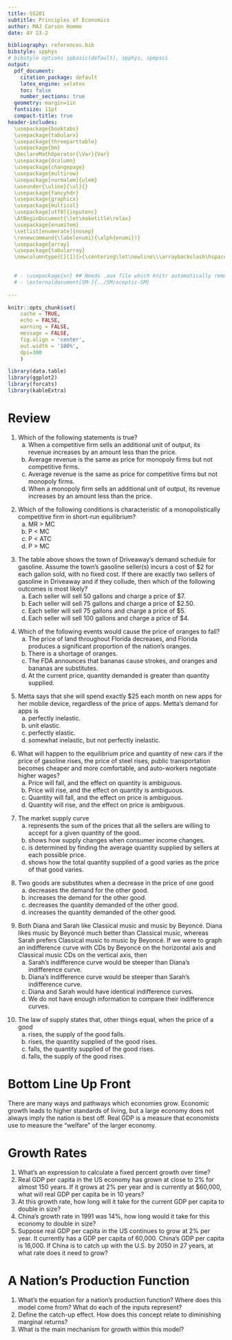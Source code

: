 ```yaml
---
title: SS201
subtitle: Principles of Economics
author: MAJ Carson Homme
date: AY 23-2

bibliography: references.bib
bibstyle: spphys
# bibstyle options spbasic(default), spphys, spmpsci
output:
  pdf_document:
    citation_package: default
    latex_engine: xelatex
    toc: false
    number_sections: true
  geometry: margin=1in
  fontsize: 11pt
  compact-title: true
header-includes: 
  \usepackage{booktabs}
  \usepackage{tabularx}
  \usepackage{threeparttable}
  \usepackage{bm}
  \DeclareMathOperator{\Var}{Var}
  \usepackage{dcolumn}
  \usepackage{changepage}
  \usepackage{multirow}
  \usepackage[normalem]{ulem}
  \useunder{\uline}{\ul}{}
  \usepackage{fancyhdr}
  \usepackage{graphicx}
  \usepackage{multicol}
  \usepackage[utf8]{inputenc}
  \AtBeginDocument{\let\maketitle\relax}
  \usepackage{enumitem}
  \setlist[enumerate]{nosep}
  \renewcommand{\labelenumi}{\alph{enumi})}
  \usepackage{array}
  \usepackage{tabularray}
  \newcolumntype{C}[1]{>{\centering\let\newline\\\arraybackslash\hspace{0pt}}m{#1}}

  
  # - \usepackage{xr} ## Needs .aux file which knitr automatically removes
  # - \externaldocument[SM-]{../SM/sceptic-SM}
  
---
```


```r
knitr::opts_chunk$set(
	cache = TRUE, 
	echo = FALSE, 
	warning = FALSE,
	message = FALSE,
	fig.align = 'center',
	out.width = '100%',
	dpi=300
	)
```

```r
library(data.table)
library(ggplot2)
library(forcats)
library(kableExtra)
```


\fancyhf{}
\begin{center}
    \Large
    \textbf{
    \textit{SS201: Principles of Economics} \\ 
    AY 23-2 \\ 
    }
    Lesson 21: Long Run Economic Growth
\end{center}
\fancyfoot[C]{\thepage}

# Review {#sec:review}
1. Which of the following statements is true?
    a. When a competitive firm sells an additional unit of output, its revenue increases by an amount less than the price.
    b. Average revenue is the same as price for monopoly firms but not competitive firms.
    c. Average revenue is the same as price for competitive firms but not monopoly firms.
    d. When a monopoly firm sells an additional unit of output, its revenue increases by an amount less than the price.


\vspace{0.5cm}

2. Which of the following conditions is characteristic of a monopolistically competitive firm in short-run equilibrium?
    a. MR > MC
    b. P < MC
    c. P < ATC
    d. P > MC


\vspace{0.5cm}

\begin{center}
\begin{tblr}{
  colspec = {X[c]X[c]X[c]},
  hlines = {1pt},
  vlines = {1pt},
  columns = {20mm}
}
 Quantity (Gallons)  & Price (Dollars per Gallon) & Total Revenue (Dollars) \\
0 & 8 & 0\\
50	& 7 & 350 \\
100 & 6 & 600 \\
150 & 5 & 750 \\
200 & 4 & 800 \\
250 & 3 & 750 \\
300 & 2 & 600 \\
350 & 1 & 350 \\
400 & 0 & 0 \\
\end{tblr}
\end{center}

3. The table above shows the town of Driveaway's demand schedule for gasoline. Assume the town's gasoline seller(s) incurs a cost of $2 for each gallon sold, with no fixed cost. If there are exactly two sellers of gasoline in Driveaway and if they collude, then which of the following outcomes is most likely?
    a. Each seller will sell 50 gallons and charge a price of $7.
    b. Each seller will sell 75 gallons and charge a price of $2.50.
    c. Each seller will sell 75 gallons and charge a price of $5.
    d. Each seller will sell 100 gallons and charge a price of $4.

\pagebreak

4. Which of the following events would cause the price of oranges to fall?
    a. The price of land throughout Florida decreases, and Florida produces a significant proportion of the nation's oranges.
    b. There is a shortage of oranges.
    c. The FDA announces that bananas cause strokes, and oranges and bananas are substitutes.
    d. At the current price, quantity demanded is greater than quantity supplied.

\vspace{0.5cm}

5. Metta says that she will spend exactly $25 each month on new apps for her mobile device, regardless of the price of apps. Metta's demand for apps is
    a. perfectly inelastic.
    b. unit elastic.
    c. perfectly elastic.
    d. somewhat inelastic, but not perfectly inelastic.

\vspace{0.5cm}

6. What will happen to the equilibrium price and quantity of new cars if the price of gasoline rises, the price of steel rises, public transportation becomes cheaper and more comfortable, and auto-workers negotiate higher wages?
    a. Price will fall, and the effect on quantity is ambiguous.
    b. Price will rise, and the effect on quantity is ambiguous.
    c. Quantity will fall, and the effect on price is ambiguous.
    d. Quantity will rise, and the effect on price is ambiguous.

\vspace{0.5cm}

7. The market supply curve
   	a. represents the sum of the prices that all the sellers are willing to accept for a given quantity of the good.
   	b. shows how supply changes when consumer income changes.
   	c. is determined by finding the average quantity supplied by sellers at each possible price.
   	d. shows how the total quantity supplied of a good varies as the price of that good varies.

\vspace{0.5cm}

8. Two goods are substitutes when a decrease in the price of one good
   	a. decreases the demand for the other good.
   	b. increases the demand for the other good.
   	c. decreases the quantity demanded of the other good.
   	d. increases the quantity demanded of the other good.

\vspace{0.5cm}

9. Both Diana and Sarah like Classical music and music by Beyoncé. Diana likes music by Beyoncé much better than Classical music, whereas Sarah prefers Classical music to music by Beyoncé. If we were to graph an indifference curve with CDs by Beyoncé on the horizontal axis and Classical music CDs on the vertical axis, then
   	a. Sarah's indifference curve would be steeper than Diana's indifference curve.
   	b. Diana's indifference curve would be steeper than Sarah's indifference curve.
   	c. Diana and Sarah would have identical indifference curves.
   	d. We do not have enough information to compare their indifference curves.

\vspace{0.5cm}

10. The law of supply states that, other things equal, when the price of a good
   	a. rises, the supply of the good falls.
   	b. rises, the quantity supplied of the good rises.
   	c. falls, the quantity supplied of the good rises.
   	d. falls, the supply of the good rises.

\pagebreak

# Bottom Line Up Front {#sec:bluf}
There are many ways and pathways which economies grow. Economic growth leads to higher standards of living, but a large economy does not always imply the nation is best off. Real GDP is a measure that economists use to measure the “welfare” of the larger economy.

# Growth Rates {#sec:growth}
1. What’s an expression to calculate a fixed percent growth over time? \vspace{3cm}
2. Real GDP per capita in the US economy has grown at close to 2% for almost 150 years. If it grows at 2% per year and is currently at $60,000, what will real GDP per capita be in 10 years? \vspace{3cm}
3. At this growth rate, how long will it take for the current GDP per capita to double in size? \vspace{3cm}
4. China’s growth rate in 1991 was 14%, how long would it take for this economy to double in size? \vspace{3cm}
5. Suppose real GDP per capita in the US continues to grow at 2% per year. It currently has a GDP per capita of 60,000. China’s GDP per capita is 16,000. If China is to catch up with the U.S. by 2050 in 27 years, at what rate does it need to grow? \vspace{3cm}

# A Nation's Production Function {#sec:solow}
1. What's the equation for a nation's production function? Where does this model come from? What do each of the inputs represent? \vspace{3cm}
2. Define the catch-up effect. How does this concept relate to diminishing marginal returns? \vspace{3cm}
3. What is the main mechanism for growth within this model? \vspace{3cm}

